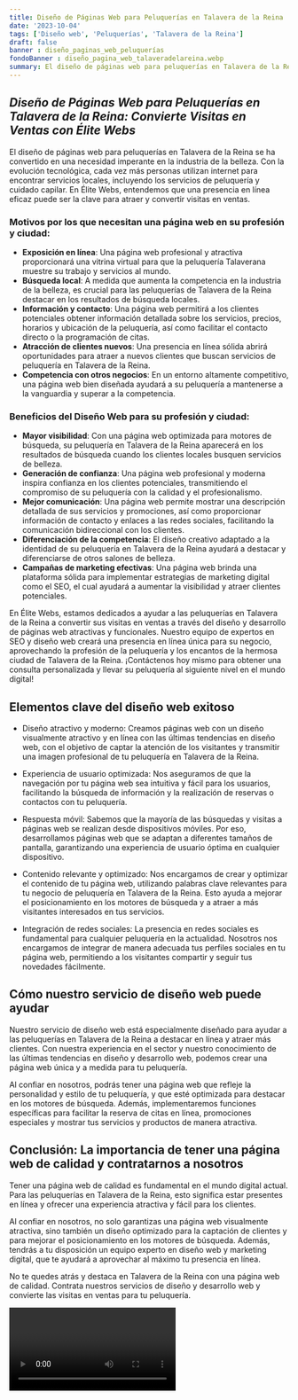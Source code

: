 ```yaml
---
title: Diseño de Páginas Web para Peluquerías en Talavera de la Reina
date: '2023-10-04'
tags: ['Diseño web', 'Peluquerías', 'Talavera de la Reina']
draft: false
banner : diseño_paginas_web_peluquerías
fondoBanner : diseño_pagina_web_talaveradelareina.webp
summary: El diseño de páginas web para peluquerías en Talavera de la Reina se ha convertido en una necesidad imperante en la industria de la belleza. Con la evolución tecnológica, cada vez más personas utilizan internet para encontrar servicios locales, incluyendo los servicios de peluquería y cuidado capilar. En Élite Webs, entendemos que una presencia en línea eficaz puede ser la clave para atraer y convertir visitas en ventas.
---
```


## _Diseño de Páginas Web para Peluquerías en Talavera de la Reina: Convierte Visitas en Ventas con Élite Webs_

El diseño de páginas web para peluquerías en Talavera de la Reina se ha convertido en una necesidad imperante en la industria de la belleza. Con la evolución tecnológica, cada vez más personas utilizan internet para encontrar servicios locales, incluyendo los servicios de peluquería y cuidado capilar. En Élite Webs, entendemos que una presencia en línea eficaz puede ser la clave para atraer y convertir visitas en ventas.

### Motivos por los que necesitan una página web en su profesión y ciudad:

- **Exposición en línea**: Una página web profesional y atractiva proporcionará una vitrina virtual para que la peluquería Talaverana muestre su trabajo y servicios al mundo.
- **Búsqueda local**: A medida que aumenta la competencia en la industria de la belleza, es crucial para las peluquerías de Talavera de la Reina destacar en los resultados de búsqueda locales.
- **Información y contacto**: Una página web permitirá a los clientes potenciales obtener información detallada sobre los servicios, precios, horarios y ubicación de la peluquería, así como facilitar el contacto directo o la programación de citas.
- **Atracción de clientes nuevos**: Una presencia en línea sólida abrirá oportunidades para atraer a nuevos clientes que buscan servicios de peluquería en Talavera de la Reina.
- **Competencia con otros negocios**: En un entorno altamente competitivo, una página web bien diseñada ayudará a su peluquería a mantenerse a la vanguardia y superar a la competencia.

### Beneficios del Diseño Web para su profesión y ciudad:

- **Mayor visibilidad**: Con una página web optimizada para motores de búsqueda, su peluquería en Talavera de la Reina aparecerá en los resultados de búsqueda cuando los clientes locales busquen servicios de belleza.
- **Generación de confianza**: Una página web profesional y moderna inspira confianza en los clientes potenciales, transmitiendo el compromiso de su peluquería con la calidad y el profesionalismo.
- **Mejor comunicación**: Una página web permite mostrar una descripción detallada de sus servicios y promociones, así como proporcionar información de contacto y enlaces a las redes sociales, facilitando la comunicación bidireccional con los clientes.
- **Diferenciación de la competencia**: El diseño creativo adaptado a la identidad de su peluquería en Talavera de la Reina ayudará a destacar y diferenciarse de otros salones de belleza.
- **Campañas de marketing efectivas**: Una página web brinda una plataforma sólida para implementar estrategias de marketing digital como el SEO, el cual ayudará a aumentar la visibilidad y atraer clientes potenciales.

En Élite Webs, estamos dedicados a ayudar a las peluquerías en Talavera de la Reina a convertir sus visitas en ventas a través del diseño y desarrollo de páginas web atractivas y funcionales. Nuestro equipo de expertos en SEO y diseño web creará una presencia en línea única para su negocio, aprovechando la profesión de la peluquería y los encantos de la hermosa ciudad de Talavera de la Reina. ¡Contáctenos hoy mismo para obtener una consulta personalizada y llevar su peluquería al siguiente nivel en el mundo digital!

<GifSeo />

<Cta />

## Elementos clave del diseño web exitoso

- Diseño atractivo y moderno: Creamos páginas web con un diseño visualmente atractivo y en línea con las últimas tendencias en diseño web, con el objetivo de captar la atención de los visitantes y transmitir una imagen profesional de tu peluquería en Talavera de la Reina.

- Experiencia de usuario optimizada: Nos aseguramos de que la navegación por tu página web sea intuitiva y fácil para los usuarios, facilitando la búsqueda de información y la realización de reservas o contactos con tu peluquería.

- Respuesta móvil: Sabemos que la mayoría de las búsquedas y visitas a páginas web se realizan desde dispositivos móviles. Por eso, desarrollamos páginas web que se adaptan a diferentes tamaños de pantalla, garantizando una experiencia de usuario óptima en cualquier dispositivo.

- Contenido relevante y optimizado: Nos encargamos de crear y optimizar el contenido de tu página web, utilizando palabras clave relevantes para tu negocio de peluquería en Talavera de la Reina. Esto ayuda a mejorar el posicionamiento en los motores de búsqueda y a atraer a más visitantes interesados en tus servicios.

- Integración de redes sociales: La presencia en redes sociales es fundamental para cualquier peluquería en la actualidad. Nosotros nos encargamos de integrar de manera adecuada tus perfiles sociales en tu página web, permitiendo a los visitantes compartir y seguir tus novedades fácilmente.

## Cómo nuestro servicio de diseño web puede ayudar

Nuestro servicio de diseño web está especialmente diseñado para ayudar a las peluquerías en Talavera de la Reina a destacar en línea y atraer más clientes. Con nuestra experiencia en el sector y nuestro conocimiento de las últimas tendencias en diseño y desarrollo web, podemos crear una página web única y a medida para tu peluquería.

Al confiar en nosotros, podrás tener una página web que refleje la personalidad y estilo de tu peluquería, y que esté optimizada para destacar en los motores de búsqueda. Además, implementaremos funciones específicas para facilitar la reserva de citas en línea, promociones especiales y mostrar tus servicios y productos de manera atractiva.

## Conclusión: La importancia de tener una página web de calidad y contratarnos a nosotros

Tener una página web de calidad es fundamental en el mundo digital actual. Para las peluquerías en Talavera de la Reina, esto significa estar presentes en línea y ofrecer una experiencia atractiva y fácil para los clientes.

Al confiar en nosotros, no solo garantizas una página web visualmente atractiva, sino también un diseño optimizado para la captación de clientes y para mejorar el posicionamiento en los motores de búsqueda. Además, tendrás a tu disposición un equipo experto en diseño web y marketing digital, que te ayudará a aprovechar al máximo tu presencia en línea.

No te quedes atrás y destaca en Talavera de la Reina con una página web de calidad. Contrata nuestros servicios de diseño y desarrollo web y convierte las visitas en ventas para tu peluquería.

<Video />

<CtaBot job='Peluquerías' city='Talavera de la Reina'/>

<Gmaps query='Talavera de la Reina+españa+maps' />